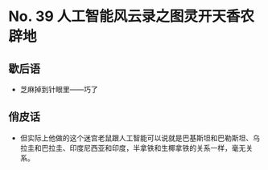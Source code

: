 # No. 39 人工智能风云录之图灵开天香农辟地

## 歇后语

- 芝麻掉到针眼里——巧了

## 俏皮话

- 但实际上他做的这个迷宫老鼠跟人工智能可以说就是巴基斯坦和巴勒斯坦、乌拉圭和巴拉圭、印度尼西亚和印度，半拿铁和生椰拿铁的关系一样，毫无关系。

